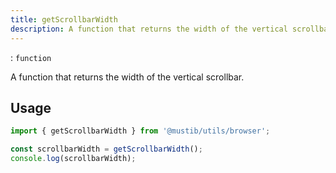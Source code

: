 ```yaml
---
title: getScrollbarWidth
description: A function that returns the width of the vertical scrollbar.
---
```



<Badge text="Type" />: `function`

A function that returns the width of the vertical scrollbar.

## Usage
```ts
import { getScrollbarWidth } from '@mustib/utils/browser';

const scrollbarWidth = getScrollbarWidth();
console.log(scrollbarWidth);
```
